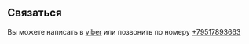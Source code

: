 ## Связаться

Вы можете написать в [viber](viber://add?number=79517893663) или позвонить по номеру [+79517893663](tel:+79517893663)
